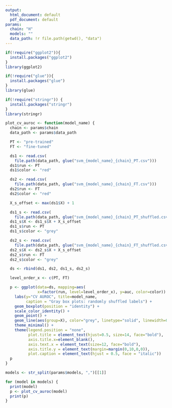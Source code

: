 ```yaml
---
output:
  html_document: default
  pdf_document: default
params:
  chain: "H"
  models: ""
  data_path: !r file.path(getwd(), "data")
---
```

```r

if(!require("ggplot2")){
  install.packages("ggplot2")
}
library(ggplot2)

if(!require("glue")){
  install.packages("glue")
}
library(glue)

if(!require("stringr")) {
  install.packages("stringr")
}
library(stringr)
```

```r
plot_cv_auroc <- function(model_name) {
  chain <- params$chain
  data_path <- params$data_path

  PT <- "pre-trained"
  FT <- "fine-tuned"

  ds1 <- read.csv(
    file.path(data_path, glue("svm_{model_name}_{chain}_PT.csv")))
  ds1$run <- PT
  ds1$color <- "red"

  ds2 <- read.csv(
    file.path(data_path, glue("svm_{model_name}_{chain}_FT.csv")))
  ds2$run <- FT
  ds2$color <- "red"

  X_s_offset <- max(ds1$X) + 1

  ds1_s <- read.csv(
    file.path(data_path, glue("svm_{model_name}_{chain}_PT_shuffled.csv")))
  ds1_s$X <- ds1_s$X + X_s_offset
  ds1_s$run <- PT
  ds1_s$color <- "grey"

  ds2_s <- read.csv(
    file.path(data_path, glue("svm_{model_name}_{chain}_FT_shuffled.csv")))
  ds2_s$X <- ds2_s$X + X_s_offset
  ds2_s$run <- FT
  ds2_s$color <- "grey"

  ds <- rbind(ds1, ds2, ds1_s, ds2_s)

  level_order_x <- c(PT, FT)

  p <- ggplot(data=ds, mapping=aes(
              x=factor(run, level=level_order_x), y=auc, color=color)) +
    labs(y="CV AUROC", title=model_name,
         caption = "Gray box plots: randomly shuffled labels") +
    geom_boxplot(position = "identity") +
    scale_color_identity() +
    geom_point() +
    geom_line(aes(group=X), color="grey", linetype="solid", linewidth=0.5) +
    theme_minimal() +
    theme(legend.position = "none",
          plot.title = element_text(hjust=0.5, size=14, face="bold"),
          axis.title.x=element_blank(),
          axis.text.x = element_text(size=12, face="bold"),
          axis.title.y = element_text(margin=margin(0,10,0,0)),
          plot.caption = element_text(hjust = 0.5, face = "italic"))
  p
}
```

```r
models <- str_split(params$models, ",")[[1]]

for (model in models) {
  print(model)
  p <- plot_cv_auroc(model)
  print(p)
}
```
